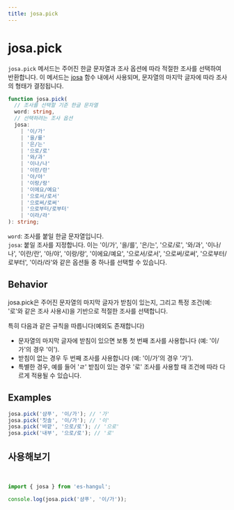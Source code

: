 ```yaml
---
title: josa.pick
---
```



# josa.pick

`josa.pick` 메서드는 주어진 한글 문자열과 조사 옵션에 따라 적절한 조사를 선택하여 반환합니다. 이 메서드는 [josa](https://es-hangul.slash.page/docs/api/core/josa) 함수 내에서 사용되며, 문자열의 마지막 글자에 따라 조사의 형태가 결정됩니다.

```typescript
function josa.pick(
  // 조사를 선택할 기준 한글 문자열
  word: string,
  // 선택하려는 조사 옵션
  josa:
    | '이/가'
    | '을/를'
    | '은/는'
    | '으로/로'
    | '와/과'
    | '이나/나'
    | '이란/란'
    | '아/야'
    | '이랑/랑'
    | '이에요/예요'
    | '으로서/로서'
    | '으로써/로써'
    | '으로부터/로부터'
    | '이라/라'
): string;
```

`word`: 조사를 붙일 한글 문자열입니다.<br/>
`josa`: 붙일 조사를 지정합니다. 이는 '이/가', '을/를', '은/는', '으로/로', '와/과', '이나/나', '이란/란', '아/야', '이랑/랑', '이에요/예요', '으로서/로서', '으로써/로써', '으로부터/로부터', '이라/라'와 같은 옵션들 중 하나를 선택할 수 있습니다.

## Behavior

josa.pick은 주어진 문자열의 마지막 글자가 받침이 있는지, 그리고 특정 조건(예: '로'와 같은 조사 사용시)을 기반으로 적절한 조사를 선택합니다.

특히 다음과 같은 규칙을 따릅니다(예외도 존재합니다)

- 문자열의 마지막 글자에 받침이 있으면 보통 첫 번째 조사를 사용합니다 (예: '이/가'의 경우 '이').
- 받침이 없는 경우 두 번째 조사를 사용합니다 (예: '이/가'의 경우 '가').
- 특별한 경우, 예를 들어 'ㄹ' 받침이 있는 경우 '로' 조사를 사용할 때 조건에 따라 다르게 적용될 수 있습니다.

## Examples

```typescript
josa.pick('샴푸', '이/가'); // '가'
josa.pick('칫솔', '이/가'); // '이'
josa.pick('바깥', '으로/로'); // '으로'
josa.pick('내부', '으로/로'); // '로'
```

## 사용해보기

<br />

<Sandpack>

```ts index.ts
import { josa } from 'es-hangul';

console.log(josa.pick('샴푸', '이/가'));
```

</Sandpack>
